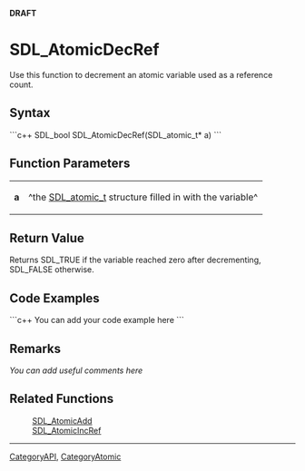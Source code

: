 <!-- pragma section-numbers off -->
<!-- pragma disable-camelcase -->
<!-- acl All:read -->
'''DRAFT'''

= SDL_AtomicDecRef =
Use this function to decrement an atomic variable used as a reference count.


== Syntax ==
```c++
SDL_bool SDL_AtomicDecRef(SDL_atomic_t* a)
```

== Function Parameters ==
{|
|'''a'''
|^the [[SDL_atomic_t]] structure filled in with the variable^
|}

== Return Value ==
Returns SDL_TRUE if the variable reached zero after decrementing, SDL_FALSE otherwise.

== Code Examples ==
```c++
You can add your code example here
```

== Remarks ==
''You can add useful comments here''

== Related Functions ==
:[[SDL_AtomicAdd]]
:[[SDL_AtomicIncRef]]

----
[[CategoryAPI]], [[CategoryAtomic]]
